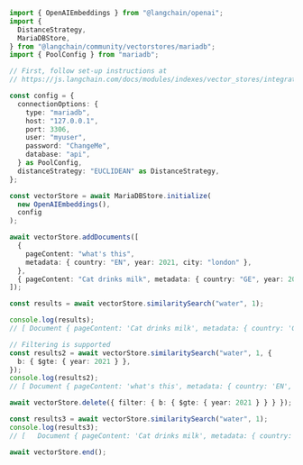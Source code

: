 ```typescript
import { OpenAIEmbeddings } from "@langchain/openai";
import {
  DistanceStrategy,
  MariaDBStore,
} from "@langchain/community/vectorstores/mariadb";
import { PoolConfig } from "mariadb";

// First, follow set-up instructions at
// https://js.langchain.com/docs/modules/indexes/vector_stores/integrations/mariadb

const config = {
  connectionOptions: {
    type: "mariadb",
    host: "127.0.0.1",
    port: 3306,
    user: "myuser",
    password: "ChangeMe",
    database: "api",
  } as PoolConfig,
  distanceStrategy: "EUCLIDEAN" as DistanceStrategy,
};

const vectorStore = await MariaDBStore.initialize(
  new OpenAIEmbeddings(),
  config
);

await vectorStore.addDocuments([
  {
    pageContent: "what's this",
    metadata: { country: "EN", year: 2021, city: "london" },
  },
  { pageContent: "Cat drinks milk", metadata: { country: "GE", year: 2020 } },
]);

const results = await vectorStore.similaritySearch("water", 1);

console.log(results);
// [ Document { pageContent: 'Cat drinks milk', metadata: { country: 'GE', year: 2020 }, id: ... } ]

// Filtering is supported
const results2 = await vectorStore.similaritySearch("water", 1, {
  b: { $gte: { year: 2021 } },
});
console.log(results2);
// [ Document { pageContent: 'what's this', metadata: { country: 'EN', year: 2021, city: 'london' } } ]

await vectorStore.delete({ filter: { b: { $gte: { year: 2021 } } } });

const results3 = await vectorStore.similaritySearch("water", 1);
console.log(results3);
// [   Document { pageContent: 'Cat drinks milk', metadata: { country: 'GE', year: 2020 }, id: ... } ]

await vectorStore.end();
```